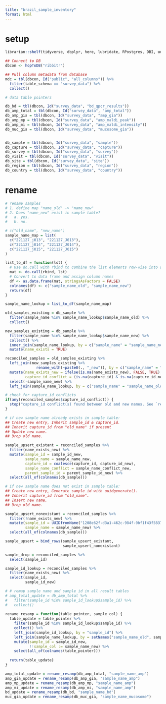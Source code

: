 ```yaml
---
title: "brazil_sample_inventory"
format: html
---
```


# setup
```r
librarian::shelf(tidyverse, dbplyr, here, lubridate, RPostgres, DBI, uuid, RIBBiTR-BII/ribbitrrr)

## Connect to DB
dbcon <- hopToDB("ribbitr")

## Pull column metadata from database
mdc = tbl(dbcon, Id("public", "all_columns")) %>%
  filter(table_schema == "survey_data") %>%
  collect()

# data table pointers

db_bd = tbl(dbcon, Id("survey_data", "bd_qpcr_results"))
db_amp_total = tbl(dbcon, Id("survey_data", "amp_total"))
db_amp_gia = tbl(dbcon, Id("survey_data", "amp_gia"))
db_amp_mp = tbl(dbcon, Id("survey_data", "amp_maldi_peak"))
db_amp_mi = tbl(dbcon, Id("survey_data", "amp_maldi_intensity"))
db_muc_gia = tbl(dbcon, Id("survey_data", "mucosome_gia"))


db_sample = tbl(dbcon, Id("survey_data", "sample"))
db_capture = tbl(dbcon, Id("survey_data", "capture"))
db_survey = tbl(dbcon, Id("survey_data", "survey"))
db_visit = tbl(dbcon, Id("survey_data", "visit"))
db_site = tbl(dbcon, Id("survey_data", "site"))
db_region = tbl(dbcon, Id("survey_data", "region"))
db_country = tbl(dbcon, Id("survey_data", "country"))

```

# rename
```r
# rename samples
# 1. define map "name_old" -> "name_new"
# 2. Does "name_new" exist in sample table?
#   a. yes. 
#   b. no. 

# c("old_name", "new_name")
sample_name_map = list(
  c("221127_j013", "221127_J013"),
  c("221127_j014", "221127_J014"),
  c("221127_j015", "221127_J015")
)

list_to_df = function(lst) {
  # Use do.call with rbind to combine the list elements row-wise into a matrix
  mat <- do.call(rbind, lst)
  # Convert to data frame and assign column names
  df <- as.data.frame(mat, stringsAsFactors = FALSE)
  colnames(df) <- c("sample_name_old", "sample_name_new")
  return(df)
}

sample_name_lookup = list_to_df(sample_name_map)

old_samples_existing = db_sample %>%
  filter(sample_name %in% sample_name_lookup$sample_name_old) %>%
  collect()

new_samples_existing = db_sample %>%
  filter(sample_name %in% sample_name_lookup$sample_name_new) %>%
  collect() %>%
  inner_join(sample_name_lookup, by = c("sample_name" = "sample_name_new")) %>%
  mutate(name_exists = TRUE)

reconciled_samples = old_samples_existing %>%
  left_join(new_samples_existing %>%
              rename_with(~paste0(., "_new")), by = c("sample_name" = "sample_name_old_new", "sample_type" = "sample_type_new")) %>%
  mutate(name_exists_new = ifelse(is.na(name_exists_new), FALSE, TRUE),
         capture_id_conflict = (is.na(capture_id) & is.na(capture_id_new) & capture_id != capture_id_new)) %>%
  select(-sample_name_new) %>%
  left_join(sample_name_lookup, by = c("sample_name" = "sample_name_old"))

# check for capture_id conflicts
if(any(reconciled_samples$capture_id_conflict)) {
  stop("capture_id conflict(s) found between old and new names. See `reconciled_samples` for details.")
}

# if new sample name already exists in sample table:
## Create new entry, Inherit sample_id & capture_id.
## Inherit capture_id from "old_name" if present
## Update new name.
## Drop old name.

sample_upsert_existant = reconciled_samples %>%
  filter(name_exists_new) %>%
  mutate(sample_id = sample_id_new,
         sample_name = sample_name_new,
         capture_id = coalesce(capture_id, capture_id_new),
         sample_name_conflict = sample_name_conflict_new,
         parent_sample_id = parent_sample_id_new) %>%
  select(all_of(colnames(db_sample)))

# if new sample name does not exist in sample table:
## Create new entry, Generate sample_id with uuidgenerate().
## Inherit capture_id from "old_name".
## Insert new name.
## Drop old name.

sample_upsert_nonexistant = reconciled_samples %>%
  filter(!name_exists_new) %>%
  mutate(sample_id = UUIDfromName("1208e62f-d3a1-462c-984f-0bf1f43f5837", paste0(sample_name, sample_type)),
         sample_name = sample_name_new) %>%
  select(all_of(colnames(db_sample)))

sample_upsert = bind_rows(sample_upsert_existant,
                          sample_upsert_nonexistant)

sample_drop = reconciled_samples %>%
  select(sample_id)

sample_id_lookup = reconciled_samples %>%
  filter(name_exists_new) %>%
  select(sample_id,
         sample_id_new)

# # remap sample name and sample id in all result tables
# amp_total_update = db_amp_total %>%
#   filter(sample_id %in% sample_id_lookup$sample_id) %>%
#   collect()
  
rename_resamp = function(table_pointer, sample_col) {
  table_update = table_pointer %>%
    filter(sample_id %in% sample_id_lookup$sample_id) %>%
    collect() %>%
    left_join(sample_id_lookup, by = "sample_id") %>%
    left_join(sample_name_lookup, by = setNames("sample_name_old", sample_col)) %>%
    mutate(sample_id = sample_id_new,
           !!sample_col := sample_name_new) %>%
    select(all_of(colnames(table_pointer)))
  
  return(table_update)
}

amp_total_update = rename_resamp(db_amp_total, "sample_name_amp")
amp_gia_update = rename_resamp(db_amp_gia, "sample_name_amp")
amp_mp_update = rename_resamp(db_amp_mp, "sample_name_amp")
amp_mi_update = rename_resamp(db_amp_mi, "sample_name_amp")
bd_update = rename_resamp(db_bd, "sample_name_bd")
muc_gia_update = rename_resamp(db_muc_gia, "sample_name_mucosome")


```